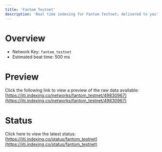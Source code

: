 ```yaml
---
title: 'Fantom Testnet'
description: 'Real time indexing for Fantom Testnet; delivered to you'
---
```


# Overview
- Network Key: `fantom_testnet`
- Estimated beat time: 500 ms

# Preview
Click the following link to view a preview of the raw data available: [https://jiti.indexing.co/networks/fantom_testnet/49830967](https://jiti.indexing.co/networks/fantom_testnet/49830967)

# Status
Click here to view the latest status: [https://jiti.indexing.co/status/fantom_testnet](https://jiti.indexing.co/status/fantom_testnet)
